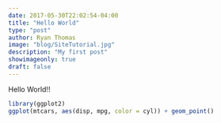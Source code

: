 ```yaml
---
date: 2017-05-30T22:02:54-04:00
title: "Hello World"
type: "post"
author: Ryan Thomas
image: "blog/SiteTutorial.jpg"
description: "My first post"
showimageonly: true
draft: false
---
```


Hello World!!
<!--more-->
```r
library(ggplot2)
ggplot(mtcars, aes(disp, mpg, color = cyl)) + geom_point()
```

